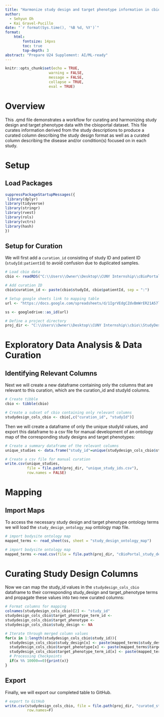 ---
title: "Harmonize study design and target phenotype information in cbio data"
author:
  - Sehyun Oh
  - Kai Gravel-Pucillo
date: "`r format(Sys.time(), '%B %d, %Y')`"
format:
    html:
        fontsize: 14pxs
        toc: true
        top-depth: 3
abstract: "Prepare U24 Supplement: AI/ML-ready"
---

```{r setup, include=FALSE}
knitr::opts_chunk$set(echo = TRUE, 
                    warning = FALSE,
                    message = FALSE,
                    collapse = TRUE,
                    eval = TRUE)
```


# Overview

This .qmd file demonstrates a workflow for curating and harmonizing 
study design and target phenotype data with the cbioportal dataset.
This file curates information derived from the study descriptions to produce a 
curated column describing the study design format as well as a curated column
describing the disease and/or condition(s) focused on in each study.


# Setup

## Load Packages

```{r load}
suppressPackageStartupMessages({
 library(dplyr)
library(tidyverse)
library(stringr)
library(rvest)
library(rols)
library(vctrs)
library(hash)
})
```


## Setup for Curation

We will first add a `curation_id` consisting of study ID and patient ID (`studyId:patientId`) to avoid confusion due to duplicated samples.
```{r curation_setup}
# Load cbio data
cbio <- readRDS("C:\\Users\\Owner\\Desktop\\CUNY Internship\\cBioPortal_all_clinicalData_combined_2022-10-14.rds")

# Add curation ID
cbio$curation_id <- paste(cbio$studyId, cbio$patientId, sep = ":")

# Setup google sheets link to mapping table
url <- "https://docs.google.com/spreadsheets/d/1IgrVEdgCZdvBmWrER21A57lSkfDjdRdV3RbK_yoqMl4/edit?usp=sharing"

ss <- googledrive::as_id(url)

# Define a project directory
proj_dir <- "C:\\Users\\Owner\\Desktop\\CUNY Internship\\cbio\\StudyDesign\\"
```


# Exploratory Data Analysis & Data Curation

## Identifying Relevant Columns

Next we will create a new dataframe containing only the columns that are relevant
to this curation, which are the curation_id and studyId columns. 
```{r}
# Create tibble
cbio <- tibble(cbio)

# Create a subset of cbio containing only relevant columns
studydesign_cols_cbio <- cbio[,c("curation_id", "studyId")]
```

Then we will create a dataframe of only the unique studyId values, and export 
this dataframe to a csv file for manual development of an ontology map of the 
corresponding study designs and target phenotypes:
```{r}
# Create a summary dataframe of the relevant columns
unique_studies <- data.frame("study_id"=unique(studydesign_cols_cbio$studyId))

# Create a csv file for manual curation
write.csv(unique_studies, 
          file = file.path(proj_dir, "unique_study_ids.csv"),
          row.names = FALSE)
```


# Mapping

## Import Maps

To access the necessary study design and target phenotype ontology terms we will 
load the `study_design_ontology_map` ontology map file.
```{r import_maps, eval=FALSE}
# import bodysite ontology map
mapped_terms <- read_sheet(ss, sheet = "study_design_ontology_map")

# import bodysite ontology map
mapped_terms <-read.csv(file = file.path(proj_dir, "cBioPortal_study_design_ontology_map.csv"), header=T)
```


# Curating Study Design Columns

Now we can map the study_id values in the `studydesign_cols_cbio` dataframe to 
their corresponding study_design and target_phenotype terms and propagate these 
values into two new curated columns: 
```{r}
# Format columns for mapping
colnames(studydesign_cols_cbio)[2] <- "study_id"
studydesign_cols_cbio$target_phenotype_term_id <-
studydesign_cols_cbio$target_phenotype <-
studydesign_cols_cbio$study_design <- NA

# Iterate through merged column values
for(x in 1:length(studydesign_cols_cbio$study_id)){
  studydesign_cols_cbio$study_design[x] <- paste(mapped_terms$study_design[which(studydesign_cols_cbio$study_id[x]==mapped_terms$study_id)])
  studydesign_cols_cbio$target_phenotype[x] <- paste(mapped_terms$target_phenotype[which(studydesign_cols_cbio$study_id[x]==mapped_terms$study_id)])
  studydesign_cols_cbio$target_phenotype_term_id[x] <- paste(mapped_terms$target_phenotype_term_id[which(studydesign_cols_cbio$study_id[x]==mapped_terms$study_id)])
  # Processing Checkpoints
  if(x %% 10000==0){print(x)}
}
```


## Export

Finally, we will export our completed table to GitHub.
```{r export_curated_table, eval=FALSE}
# export to GitHub
write.csv(studydesign_cols_cbio, file = file.path(proj_dir, "curated_study_design.csv"), 
          row.names=F)
```